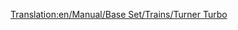 [[Translation:en/Manual/Base Set/Trains/Turner Turbo]]
{{pl/Manual/Base Set/Trains/Pociągi|Image=[[File:en/Manual/Base Set/Trains/Turnerturbo.png]]
|Cost=£41,014 ($82.028)
|Speed=160 km/h (100 mph)
|Weight=190 t
|Power=3,500 hp (2,611 kW)
|Annual=£3,122 ($6.244)
|Designed=1977
|Lifespan=22 
|Capacity=N/A
|Description=
|Real-life=Turner Turbo oparty jest na prawdziwym UAC [https://www.wikipedia.org/wiki/Turbo_(train) Turbo-Train].
}}